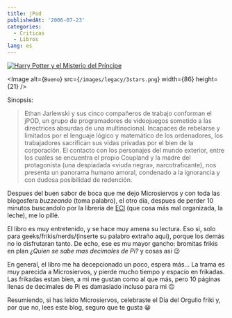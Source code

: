 ```yaml
---
title: jPod
publishedAt: '2006-07-23'
categories:
  - Criticas
  - Libros
lang: es
---
```


[![Harry Potter y el Misterio del Príncipe](http://images.amazon.com/images/P/1596911042.01._AA240_SCLZZZZZZZ_.jpg)](http://www.casadellibro.com/fichas/fichabiblio/0,1094,2900001121757,00.html?codigo=2900001121757&titulo=JPOD)

<Image
  alt={`Bueno`}
  src={`/images/legacy/3stars.png`}
  width={86}
  height={21}
/>

Sinopsis:

> Ethan Jarlewski y sus cinco compañeros de trabajo conforman el jPOD, un grupo de programadores de videojuegos sometido a las directrices absurdas de una multinacional. Incapaces de rebelarse y limitados por el lenguaje lógico y matemático de los ordenadores, los trabajadores sacrifican sus vidas privadas por el bien de la corporación. El contacto con los personajes del mundo exterior, entre los cuales se encuentra el propio Coupland y la madre del protagonista (una despiadada «viuda negra», narcotraficante), nos presenta un panorama humano amoral, condenado a la ignorancia y con dudosa posibilidad de redención.

Despues del buen sabor de boca que me dejo Microsiervos y con toda las blogosfera _buzzeando_ (toma palabro), el otro día, despues de perder 10 minutos buscandolo por la libreria de [ECI](http://elcorteingles.es/) (que cosa más mal organizada, la leche), me lo pillé.

El libro es muy entretenido, y se hace muy amena su lectura. Eso si, solo para geeks/frikis/nerds/(inserte su palabro extraño aqui), porque los demás no lo disfrutaran tanto. De echo, ese es mu mayor gancho: bromitas frikis en plan _¿Quien se sabe mas decimales de Pi?_ y cosas asi 😉

En general, el libro me ha decepcionado un poco, espera más... La trama es muy parecida a Microsiervos, y pierde mucho tiempo y espacio en frikadas. Las frikadas estan bien, a mi me gustan como al que más, pero 10 páginas llenas de decimales de Pi es damasiado incluso para mi 😉

Resumiendo, si has leido Microsiervos, celebraste el Dia del Orgullo friki y, por que no, lees este blog, seguro que te gusta 😀
